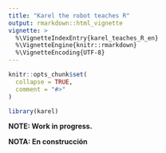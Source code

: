 ```yaml
---
title: "Karel the robot teaches R"
output: rmarkdown::html_vignette
vignette: >
  %\VignetteIndexEntry{karel_teaches_R_en}
  %\VignetteEngine{knitr::rmarkdown}
  %\VignetteEncoding{UTF-8}
---
```


```r
knitr::opts_chunk$set(
  collapse = TRUE,
  comment = "#>"
)
```

```r
library(karel)
```

**NOTE: Work in progress.**

**NOTA: En construcción**
